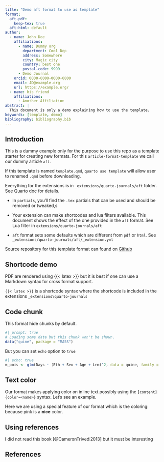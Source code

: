 ```yaml
---
title: "Demo aft format to use as template"
format:
  aft-pdf:
    keep-tex: true  
  aft-html: default
author:
  - name: John Doe
    affiliations:
      - name: Dummy org
        department: Cool Dep
        address: Somewhere
        city: Magic city
        country: best one
        postal-code: 9999
      - Demo Journal
    orcid: 0000-0000-0000-0000
    email: JD@example.org
    url: https://example.org/
  - name: his friend
    affiliations:
      - Another Affiliation
abstract: |
  This document is only a demo explaining how to use the template.
keywords: [template, demo]
bibliography: bibliography.bib  
---
```


## Introduction {#sec-intro}

::: callout-important
This is a dummy example only for the purpose to use this repo as a template starter for creating new formats.  For this `article-format-template` we call our dummy article `aft`. 
:::

::: callout-tip
If this template is named `template.qmd`, `quarto use template` will allow user to renamed `.qmd` before downloading.
:::

Everything for the extensions is in `_extensions/quarto-journals/aft` folder. See Quarto doc for details. 

- In `partials`, you'll find the `.tex` partials that can be used and should be removed or tweaked,s

- Your extension can make shortcodes and lua filters available. This document shows the effect of the one provided in the `aft` format. See Lua filter in `extensions/quarto-journals/aft`

- `aft` format sets some defaults which are different from `pdf` or `html`. See `_extensions/quarto-journals/aft/_extension.yml`

Source repository for this template format can found on [Github](https://github.com/quarto-journals/article-format-template)


## Shortcode demo {#sec-shortcode}

PDF are rendered using {{< latex >}} but it is best if one can use a Markdown syntax for cross format support.

::: callout-tip
`{{< latex >}}` is a shortcode syntax where the shortcode is included in the extensions `_extensions\quarto-journals`
:::

## Code chunk {#sec-chunks}

This format hide chunks by default.

```r
#| prompt: true
# Loading some data but this chunk won't be shown.
data("quine", package = "MASS")
```

But you can set `echo` option to `true`

```r
#| echo: true
m_pois <- glm(Days ~ (Eth + Sex + Age + Lrn)^2, data = quine, family = poisson)
```

## Text color {#sec-summary}

Our format makes applying color on inline text possibly using the `[content]{color=<name>}` syntax. Let's see an example.

:::{.callout}

Here we are using a special feature of our format which is the coloring because [pink is a **nice** color]{color=mypink}.

:::

## Using references {.unnumbered}

I did not read this book [@CameronTrivedi2013] but it must be interesting 

## References {.unnumbered}

:::{#refs}

:::